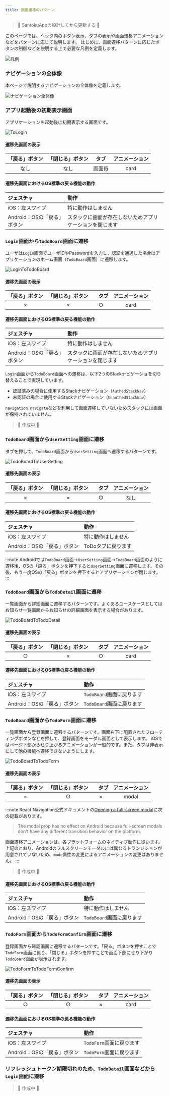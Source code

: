 ```yaml
---
title: 画面遷移のパターン
---
```

> 🚧 SantokuAppの設計してから更新する 🚧

このページでは、ヘッダ内のボタン表示、タブの表示や画面遷移アニメーションなどをパターンに応じて説明します。
はじめに、画面遷移パターンに応じたボタンの制御などを説明する上で必要な凡例を定義します。

![凡例](navigation_commonplace.png)

### ナビゲーションの全体像

本ページで説明するナビゲーションの全体像を定義します。

![ナビゲーション全体像](overview_of_navigation.png)

### アプリ起動後の初期表示画面

アプリケーションを起動後に初期表示する画面です。

![ToLogin](to_login.png)

#### 遷移先画面の表示

| 「戻る」ボタン | 「閉じる」ボタン | タブ | アニメーション |
| :----------: | :------------: | :-----------: | :-----------: |
| なし | なし | 画面毎 | card |

#### 遷移先画面におけるOS標準の戻る機能の動作

| ジェスチャ | 動作 |
| :---------- | :------------ |
| iOS：左スワイプ | 特に動作はしません |
| Android：OSの「戻る」ボタン | スタックに画面が存在しないためアプリケーションを閉じます |

### `Login`画面から`TodoBoard`画面に遷移

ユーザは`Login`画面でユーザIDやPasswordを入力し、認証を通過した場合はアプリケーションのホーム画面（`TodoBoard`画面）に遷移します。

![LoginToTodoBoard](login_to_todo_board.png)

#### 遷移先画面の表示

| 「戻る」ボタン | 「閉じる」ボタン |　タブ | アニメーション |
| :----------: | :------------: | :-----------: | :-----------: |
| × | × | ○ | card |

#### 遷移先画面におけるOS標準の戻る機能の動作

| ジェスチャ | 動作 |
| :---------- | :------------ |
| iOS：左スワイプ | 特に動作はしません |
| Android：OSの「戻る」ボタン | スタックに画面が存在しないためアプリケーションを閉じます |

`Login`画面から`TodoBoard`画面への遷移は、以下2つのStackナビゲーショを切り替えることで実現しています。

* 認証済みの場合に使用するStackナビゲーション（`AuthedStackNav`）
* 未認証の場合に使用するStackナビゲーション（`UnauthedStackNav`）

`navigation.navigate`などを利用して画面遷移していないためスタックには画面が保持されていません。

> 🚧 作成中 🚧

<!--
TODO: Stackナビゲーションを切り替えてるところのコードを記載
-->

### `TodoBoard`画面から`UserSetting`画面に遷移

タブを押して、`TodoBoard`画面から`UserSetting`画面へ遷移するパターンです。

![TodoBoardToUserSetting](todo_board_to_user_setting.png)

#### 遷移先画面の表示

| 「戻る」ボタン | 「閉じる」ボタン |　タブ | アニメーション |
| :----------: | :------------: | :-----------: | :-----------: |
| × | × | ○ | なし |

#### 遷移先画面におけるOS標準の戻る機能の動作

| ジェスチャ | 動作 |
| :---------- | :------------ |
| iOS：左スワイプ | 特に動作はしません |
| Android：OSの「戻る」ボタン | ToDoタブに戻ります |

:::note
Androidでは`TodoBoard`画面→`UserSetting`画面→`TodoBoard`画面のように遷移後、OSの「戻る」ボタンを押下すると`UserSetting`画面に遷移します。その後、もう一度OSの「戻る」ボタンを押下するとアプリケーションが閉じます。
:::

### `TodoBoard`画面から`TodoDetail`画面に遷移

一覧画面から詳細画面に遷移するパターンです。よくあるユースケースとしてはお知らせ一覧画面からお知らせの詳細画面を表示する場合があります。

![TodoBoardToTodoDetail](todo_board_to_todo_detail.png)

#### 遷移先画面の表示

| 「戻る」ボタン | 「閉じる」ボタン |　タブ | アニメーション |
| :----------: | :------------: | :-----------: | :-----------: |
| ○ | × | ○ | card |

#### 遷移先画面におけるOS標準の戻る機能の動作

| ジェスチャ | 動作 |
| :---------- | :------------ |
| iOS：左スワイプ | `TodoBoard`画面に戻ります |
| Android：OSの「戻る」ボタン | `TodoBoard`画面に戻ります |

### `TodoBoard`画面から`TodoForm`画面に遷移

一覧画面から登録画面に遷移するパターンです。画面右下に配置されたフローティングボタンなどを押して、登録画面をモーダル画面として表示します。
iOSではページ下部からせり上がるアニメーションが一般的です。また、タブは非表示にして他の機能へ遷移できないようにします。

![TodoBoardToTodoForm](todo_board_to_todo_form.png)

#### 遷移先画面の表示
| 「戻る」ボタン | 「閉じる」ボタン |　タブ | アニメーション |
| :----------: | :------------: | :-----------: | :-----------: |
| × | ○ | × | modal |

:::note
React Navigation公式ドキュメントの[Opening a full-screen modal](https://reactnavigation.org/docs/modal/)に次の記載があります。
> The modal prop has no effect on Android because full-screen modals don't have any different transition behavior on the platform.

画面遷移アニメーションは、各プラットフォームのネイティブ動作に従います。
上記のとおり、Androidのフルスクリーンモーダルには異なるトランジションが用意されていないため、`mode`属性の変更によるアニメーションの変更はありません。
:::

> 🚧 作成中 🚧

<!--
TODO: ScreenOptionsのTransitionSpecsの話とかを追記
-->

#### 遷移先画面におけるOS標準の戻る機能の動作

| ジェスチャ | 動作 |
| :---------- | :------------ |
| iOS：左スワイプ | 特に動作はしません |
| Android：OSの「戻る」ボタン | `TodoBoard`画面に戻ります |

### `TodoForm`画面から`TodoFormConfirm`画面に遷移

登録画面から確認画面に遷移するパターンです。「戻る」ボタンを押すことで`TodoForm`画面に戻り、「閉じる」ボタンを押すことで画面下部にせり下がり`TodoBoard`画面が表示されます。

![TodoFormToTodoFormConfirm](todo_form_to_todo_form_confirm.png)

#### 遷移先画面の表示
| 「戻る」ボタン | 「閉じる」ボタン |　タブ | アニメーション |
| :----------: | :------------: | :-----------: | :-----------: |
| ○ | ○ | × | card |

#### 遷移先画面におけるOS標準の戻る機能の動作

| ジェスチャ | 動作 |
| :---------- | :------------ |
| iOS：左スワイプ | `TodoForm`画面に戻ります |
| Android：OSの「戻る」ボタン | `TodoForm`画面に戻ります |

### リフレッシュトークン期限切れのため、`TodoDetail`画面などから`Login`画面に遷移

> 🚧 作成中 🚧

<!--
TODO: スタックをクリアして`Login`画面に遷移する
      ここは、コードも記載
-->
